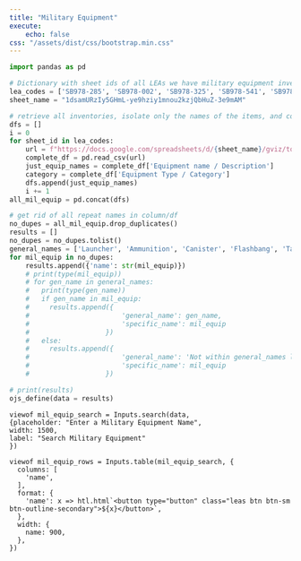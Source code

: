 ```yaml
---
title: "Military Equipment"
execute:
    echo: false
css: "/assets/dist/css/bootstrap.min.css"
---
```


```python
import pandas as pd
```

```python
# Dictionary with sheet ids of all LEAs we have military equipment inventories of 
lea_codes = ['SB978-285', 'SB978-002', 'SB978-325', 'SB978-541', 'SB978-413', 'SB978-800', 'SB978-740', 'SB978-457', 'SB978-021', 'SB978-083', 'SB978-085', 'SB978-100', 'SB978-165', 'SB978-175', 'SB978-197', 'SB978-192', 'SB978-200', 'SB978-258', 'SB978-276', 'SB978-284', 'SB978-373', 'SB978-381', 'SB978-392', 'SB978-403', 'SB978-412', 'SB978-422', 'SB978-447', 'SB978-460', 'SB978-463', 'SB978-492', 'SB978-584', 'SB978-603', 'SB978-620']
sheet_name = "1dsamURzIy5GHmL-ye9hziy1mnou2kzjQbHuZ-3e9mAM"
```

```python
# retrieve all inventories, isolate only the names of the items, and concat all dfs
dfs = []
i = 0
for sheet_id in lea_codes: 
    url = f"https://docs.google.com/spreadsheets/d/{sheet_name}/gviz/tq?tqx=out:csv&sheet={sheet_id}"
    complete_df = pd.read_csv(url)
    just_equip_names = complete_df['Equipment name / Description']
    category = complete_df['Equipment Type / Category']
    dfs.append(just_equip_names)
    i += 1
all_mil_equip = pd.concat(dfs)

```

```python
# get rid of all repeat names in column/df
no_dupes = all_mil_equip.drop_duplicates()
results = []
no_dupes = no_dupes.tolist()
general_names = ['Launcher', 'Ammunition', 'Canister', 'Flashbang', 'Taser Shockwave', 'Long Range Acoustic Device']
for mil_equip in no_dupes:
    results.append({'name': str(mil_equip)})
    # print(type(mil_equip)) 
    # for gen_name in general_names:
    #   print(type(gen_name))
    #   if gen_name in mil_equip:
    #     results.append({
    #                       'general_name': gen_name, 
    #                       'specific_name': mil_equip
    #                   })
    #   else:
    #     results.append({
    #                       'general_name': 'Not within general_names list', 
    #                       'specific_name': mil_equip
    #                   })

# print(results)
ojs_define(data = results)
```



```ojs
viewof mil_equip_search = Inputs.search(data, 
{placeholder: "Enter a Military Equipment Name", 
width: 1500,
label: "Search Military Equipment"
})

viewof mil_equip_rows = Inputs.table(mil_equip_search, {
  columns: [
    'name',
  ],
  format: {
    'name': x => htl.html`<button type="button" class="leas btn btn-sm btn-outline-secondary">${x}</button>`,
  },
  width: { 
    name: 900,
  },
})
```

